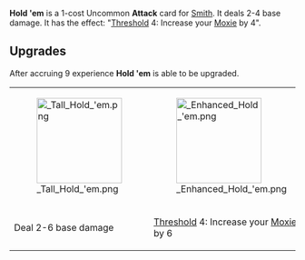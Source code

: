 {{Reupload}}

{{Card
|character = Smith
|rarity = Uncommon
|decktype = Battle
|cardtype = Attack
|keywords = [[Threshold]], [[Moxie]]
|upgradeable = Yes
|expreq = 9
|upgrade1 = Tall Hold 'em
|upgrade2 = Enhanced Hold 'em
}}

{{Quote|Know when to walk away.}}

'''Hold 'em''' is a 1-cost Uncommon '''Attack''' card for [[Smith]]. It deals 2-4 base damage. It has the effect: "[[Threshold]] 4: Increase your [[Moxie]] by 4".

==Upgrades==
After accruing 9 experience '''Hold 'em''' is able to be upgraded.

{| class="wikitable" style="text-align:center"
|-
|[[File: Tall Hold 'em.png|150px]]
|[[File: Enhanced Hold 'em.png|150px]]
|-
!Deal 2-6 base damage
![[Threshold]] 4: Increase your [[Moxie]] by 6
|}